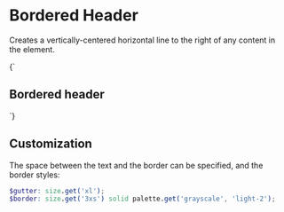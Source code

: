 
<Meta title="Atoms/Bordered header" />

# Bordered Header

Creates a vertically-centered horizontal line to the right of any content in the element.

<Canvas>
  <Story name="Bordered header">
    {`
      <h2 class="a-bordered-header">Bordered header</h2>
    `}
  </Story>
</Canvas>

## Customization

The space between the text and the border can be specified, and the border styles:

```scss
$gutter: size.get('xl');
$border: size.get('3xs') solid palette.get('grayscale', 'light-2');
```

